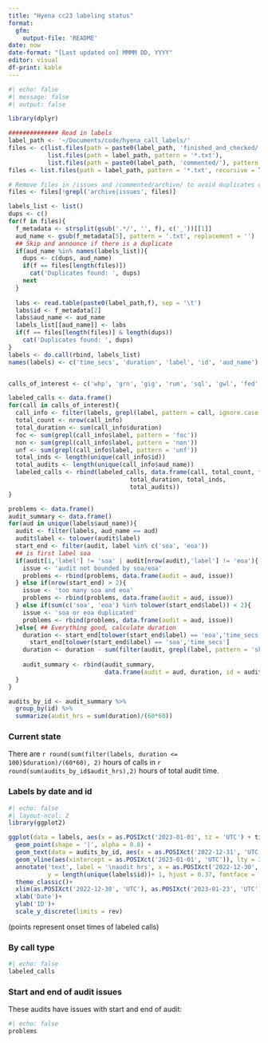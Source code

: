 ```yaml
---
title: "Hyena cc23 labeling status"
format:
  gfm:
    output-file: 'README'
date: now
date-format: "[Last updated on] MMMM DD, YYYY"
editor: visual
df-print: kable
---
```


```r
#| echo: false
#| message: false
#| output: false

library(dplyr)

############## Read in labels
label_path <- '~/Documents/code/hyena_call_labels/'
files <- c(list.files(path = paste0(label_path, 'finished_and_checked/'), pattern = '*.txt'),
           list.files(path = label_path, pattern = '*.txt'),
           list.files(path = paste0(label_path, 'commented/'), pattern = '*.txt'))
files <- list.files(path = label_path, pattern = '*.txt', recursive = T)

# Remove files in /issues and /commented/archive/ to avoid duplicates or bad data
files <- files[!grepl('archive|issues', files)]

labels_list <- list()
dups <- c()
for(f in files){
  f_metadata <- strsplit(gsub('.*/', '', f), c('_'))[[1]]
  aud_name <- gsub(f_metadata[5], pattern = '.txt', replacement = '')
  ## Skip and announce if there is a duplicate
  if(aud_name %in% names(labels_list)){
    dups <- c(dups, aud_name)
    if(f == files[length(files)])
      cat('Duplicates found: ', dups)
    next
  }
  
  labs <- read.table(paste0(label_path,f), sep = '\t')
  labs$id <- f_metadata[2]
  labs$aud_name <- aud_name
  labels_list[[aud_name]] <- labs
  if(f == files[length(files)] & length(dups))   
    cat('Duplicates found: ', dups)
}
labels <- do.call(rbind, labels_list)
names(labels) <- c('time_secs', 'duration', 'label', 'id', 'aud_name')


calls_of_interest <- c('whp', 'grn', 'gig', 'rum', 'sql', 'gwl', 'fed', 'str', 'oth', 'fus', 'seq', 'unk', 'syn')

labeled_calls <- data.frame()
for(call in calls_of_interest){
  call_info <- filter(labels, grepl(label, pattern = call, ignore.case = T))
  total_count <- nrow(call_info)
  total_duration <- sum(call_info$duration)
  foc <- sum(grepl(call_info$label, pattern = 'foc'))
  non <- sum(grepl(call_info$label, pattern = 'non'))
  unf <- sum(grepl(call_info$label, pattern = 'unf'))
  total_inds <- length(unique(call_info$id))
  total_audits <- length(unique(call_info$aud_name))
  labeled_calls <- rbind(labeled_calls, data.frame(call, total_count, foc, non, unf, 
                                  total_duration, total_inds,
                                  total_audits))
}

problems <- data.frame()
audit_summary <- data.frame()
for(aud in unique(labels$aud_name)){
  audit <- filter(labels, aud_name == aud)
  audit$label <- tolower(audit$label)
  start_end <- filter(audit, label %in% c('soa', 'eoa'))
  ## is first label soa
  if(audit[1,'label'] != 'soa' | audit[nrow(audit),'label'] != 'eoa'){
    issue <- 'audit not bounded by soa/eoa'
    problems <- rbind(problems, data.frame(audit = aud, issue))
  } else if(nrow(start_end) > 2){
    issue <- 'too many soa and eoa'
    problems <- rbind(problems, data.frame(audit = aud, issue))
  } else if(sum(c('soa', 'eoa') %in% tolower(start_end$label)) < 2){
    issue <- 'soa or eoa duplicated'
    problems <- rbind(problems, data.frame(audit = aud, issue))
  }else{ ## Everything good, calculate duration
    duration <- start_end[tolower(start_end$label) == 'eoa','time_secs'] - 
      start_end[tolower(start_end$label) == 'soa','time_secs']
    duration <- duration - sum(filter(audit, grepl(label, pattern = 'skip'))$duration)
    
    audit_summary <- rbind(audit_summary,
                           data.frame(audit = aud, duration, id = audit$id[1]))
  } 
}

audits_by_id <- audit_summary %>%
  group_by(id) %>%
  summarize(audit_hrs = sum(duration)/(60*60))
```

### Current state

There are `r round(sum(filter(labels, duration <= 100)$duration)/(60*60), 2)` hours of calls in `r round(sum(audits_by_id$audit_hrs),2)` hours of total audit time.

### Labels by date and id

```r
#| echo: false
#| layout-ncol: 2
library(ggplot2)

ggplot(data = labels, aes(x = as.POSIXct('2023-01-01', tz = 'UTC') + time_secs, y = id))+
  geom_point(shape = '|', alpha = 0.8) + 
  geom_text(data = audits_by_id, aes(x = as.POSIXct('2022-12-31', 'UTC'), label = round(audit_hrs, 2)), fontface = 'bold')+
  geom_vline(aes(xintercept = as.POSIXct('2023-01-01', 'UTC')), lty = 3)+
  annotate('text', label = '\naudit hrs', x = as.POSIXct('2022-12-30', 'UTC'), 
           y = length(unique(labels$id))+ 1, hjust = 0.37, fontface = 'bold.italic')+
  theme_classic()+
  xlim(as.POSIXct('2022-12-30', 'UTC'), as.POSIXct('2023-01-23', 'UTC'))+
  xlab('Date')+
  ylab('ID')+
  scale_y_discrete(limits = rev)
```

(points represent onset times of labeled calls)

### By call type

```r
#| echo: false
labeled_calls
```

### Start and end of audit issues

These audits have issues with start and end of audit:

```r
#| echo: false
problems
```
